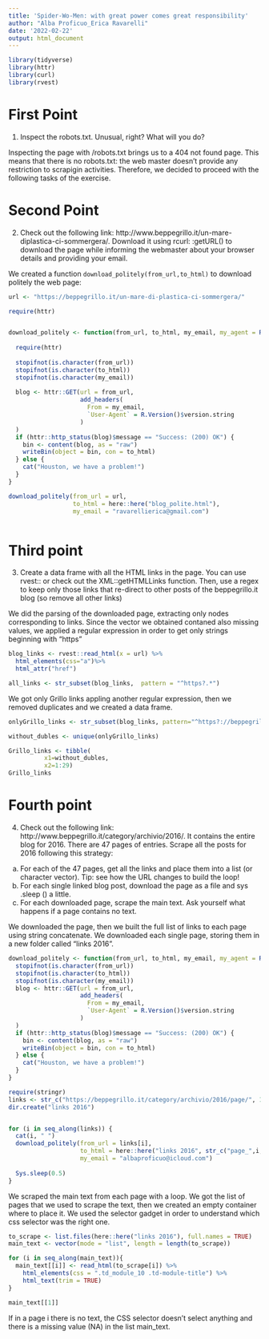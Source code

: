 ```yaml
---
title: 'Spider-Wo-Men: with great power comes great responsibility'
author: "Alba Proficuo_Erica Ravarelli"
date: '2022-02-22'
output: html_document
---
```


```r
library(tidyverse)
library(httr)
library(curl)
library(rvest)
```

# First Point

1)	Inspect the robots.txt. Unusual, right? What will you do?


Inspecting the page with /robots.txt brings us to a 404 not found page.  This means that there is no robots.txt: the web master doesn't provide any restriction to scrapigin activities. Therefore, we decided to proceed with the following tasks of the exercise.


# Second Point

2)	Check out the following link: http://www.beppegrillo.it/un-mare-diplastica-ci-sommergera/. Download it using rcurl: :getURL() to download the page while informing the webmaster about your browser details and providing your email.

We created a function `download_politely(from_url,to_html)` to download politely the web page:

```r
url <- "https://beppegrillo.it/un-mare-di-plastica-ci-sommergera/"

require(httr)


download_politely <- function(from_url, to_html, my_email, my_agent = R.Version()$version.string) {
  
  require(httr)
  
  stopifnot(is.character(from_url))
  stopifnot(is.character(to_html))
  stopifnot(is.character(my_email))
  
  blog <- httr::GET(url = from_url, 
                    add_headers(
                      From = my_email, 
                      `User-Agent` = R.Version()$version.string
                    )
  )
  if (httr::http_status(blog)$message == "Success: (200) OK") {
    bin <- content(blog, as = "raw")
    writeBin(object = bin, con = to_html)
  } else {
    cat("Houston, we have a problem!")
  }
}

download_politely(from_url = url, 
                  to_html = here::here("blog_polite.html"), 
                  my_email = "ravarellierica@gmail.com")



```

# Third point 

3)	Create a data frame with all the HTML links in the page. You can use rvest:: or check out the XML::getHTMLLinks function. Then, use a regex to keep only those links that re-direct to other posts of the beppegrillo.it blog (so remove all other links)

We did the parsing of the downloaded page, extracting only nodes corresponding to links. Since the vector we obtained contaned also missing values, we applied a regular expression in order to get only strings beginning with "https"

```r
blog_links <- rvest::read_html(x = url) %>% 
  html_elements(css="a")%>% 
  html_attr("href")

all_links <- str_subset(blog_links,  pattern = "^https?.*")
```

We got only Grillo links appling another regular expression, then we removed duplicates and we created a data frame.

```r
onlyGrillo_links <- str_subset(blog_links, pattern="^https?://beppegrillo.it.*")

without_dubles <- unique(onlyGrillo_links)

Grillo_links <- tibble(
          x1=without_dubles,
          x2=1:29)
Grillo_links
```

# Fourth point

4)	Check out the following link: http://www.beppegrillo.it/category/archivio/2016/. It contains the entire blog for 2016. There are 47 pages of entries. Scrape all the posts for 2016 following this strategy: 
a. For each of the 47 pages, get all the links and place them into a list (or character vector). Tip: see how the URL changes to build the loop! 
b. For each single linked blog post, download the page as a file and sys .sleep () a little. 
c. For each downloaded page, scrape the main text. Ask yourself what happens if a page contains no text. 

We downloaded the page, then we built the full list of links to each page using string concatenate. We downloaded each single page, storing them in a new folder called "links 2016". 

```r

download_politely <- function(from_url, to_html, my_email, my_agent = R.Version()$version.string) {require(httr)
  stopifnot(is.character(from_url))
  stopifnot(is.character(to_html))
  stopifnot(is.character(my_email))
  blog <- httr::GET(url = from_url, 
                    add_headers(
                      From = my_email, 
                      `User-Agent` = R.Version()$version.string
                    )
  )
  if (httr::http_status(blog)$message == "Success: (200) OK") {
    bin <- content(blog, as = "raw")
    writeBin(object = bin, con = to_html)
  } else {
    cat("Houston, we have a problem!")
  }
}

require(stringr)
links <- str_c("https://beppegrillo.it/category/archivio/2016/page/", 1:47)
dir.create("links 2016")   


for (i in seq_along(links)) {
  cat(i, " ")
  download_politely(from_url = links[i], 
                    to_html = here::here("links 2016", str_c("page_",i,".html")), 
                    my_email = "albaproficuo@icloud.com")
  
  Sys.sleep(0.5)
}
```

We scraped the main text from each page with a loop. We got the list of pages that we used to scrape the text, then we created an empty container where to place it. We used the selector gadget in order to understand which css selector was the right one.

```r
to_scrape <- list.files(here::here("links 2016"), full.names = TRUE)   
main_text <- vector(mode = "list", length = length(to_scrape))    

for (i in seq_along(main_text)){
  main_text[[i]] <- read_html(to_scrape[i]) %>% 
    html_elements(css = ".td_module_10 .td-module-title") %>% 
    html_text(trim = TRUE)
}

main_text[[1]]
```

If in a page i there is no text, the CSS selector doesn't select anything and there is a missing value (NA) in the list main_text.